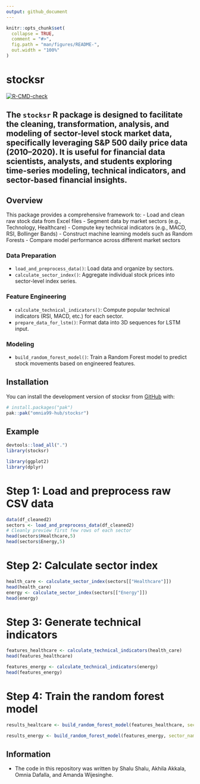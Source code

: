 ```yaml
---
output: github_document
---
```


<!-- README.md is generated from README.Rmd. Please edit that file -->

```r
knitr::opts_chunk$set(
  collapse = TRUE,
  comment = "#>",
  fig.path = "man/figures/README-",
  out.width = "100%"
)
```

# stocksr

<!-- badges: start -->
[![R-CMD-check](https://github.com/omnia99-hub/stocksr/actions/workflows/R-CMD-check.yaml/badge.svg)](https://github.com/omnia99-hub/stocksr/actions/workflows/R-CMD-check.yaml)
<!-- badges: end -->

The **`stocksr`** R package is designed to facilitate the cleaning, transformation, analysis, and modeling of sector-level stock market data, specifically leveraging S&P 500 daily price data (2010–2020). It is useful for financial data scientists, analysts, and students exploring time-series modeling, technical indicators, and sector-based financial insights.
------------------------------------------------------------------------
## Overview
This package provides a comprehensive framework to:
-   Load and clean raw stock data from Excel files
-   Segment data by market sectors (e.g., Technology, Healthcare)
-   Compute key technical indicators (e.g., MACD, RSI, Bollinger Bands)
-   Construct machine learning models such as Random Forests
-   Compare model performance across different market sectors

### Data Preparation
-   `load_and_preprocess_data()`: Load data and organize by sectors.
-   `calculate_sector_index()`: Aggregate individual stock prices into sector-level index series.

### Feature Engineering
-   `calculate_technical_indicators()`: Compute popular technical indicators (RSI, MACD, etc.) for each sector.
- `prepare_data_for_lstm()`: Format data into 3D sequences for LSTM input.

### Modeling
-   `build_random_forest_model()`: Train a Random Forest model to predict stock movements based on engineered features.


## Installation

You can install the development version of stocksr from [GitHub](https://github.com/) with:

``` r
# install.packages("pak")
pak::pak("omnia99-hub/stocksr")
```

## Example

```r
devtools::load_all(".")
library(stocksr)

```

```r
library(ggplot2)
library(dplyr)

```

# Step 1: Load and preprocess raw CSV data
```r
data(df_cleaned2)
sectors <- load_and_preprocess_data(df_cleaned2)
# Cleanly preview first few rows of each sector
head(sectors$Healthcare,5)
head(sectors$Energy,5)
```


# Step 2: Calculate sector index 
```r
health_care <- calculate_sector_index(sectors[["Healthcare"]])
head(health_care)
energy <- calculate_sector_index(sectors[["Energy"]])
head(energy)
```


# Step 3: Generate technical indicators
```r
features_healthcare <- calculate_technical_indicators(health_care)
head(features_healthcare)

features_energy <- calculate_technical_indicators(energy)
head(features_energy)

```

# Step 4: Train the random forest model
```r
results_healtcare <- build_random_forest_model(features_healthcare, sector_name = "Healthcare")

results_energy <- build_random_forest_model(features_energy, sector_name = "Energy")


```


## Information 

* The code in this repository was written by Shalu Shalu, Akhila Akkala, 
Omnia Dafalla, and Amanda Wijesinghe.
